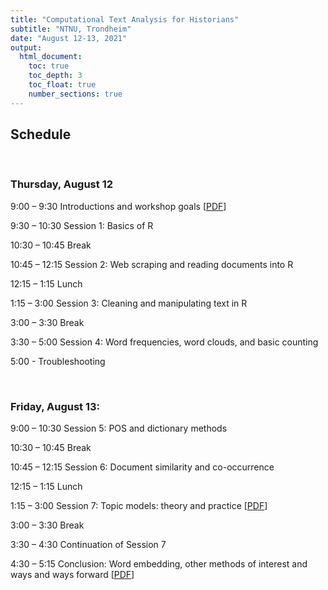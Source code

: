 ---
title: "Computational Text Analysis for Historians"
subtitle: "NTNU, Trondheim"
date: "August 12-13, 2021"
output: 
  html_document:
    toc: true
    toc_depth: 3
    toc_float: true
    number_sections: true
---

<h2>Schedule</h2>
<br>

<h3>Thursday, August 12</h3>

9:00 – 9:30		Introductions and workshop goals [[PDF](Presentations/Introduction.pdf)]

9:30 – 10:30		Session 1: Basics of R 

10:30 – 10:45 		Break

10:45 – 12:15		Session 2: Web scraping and reading documents into R

12:15 – 1:15		Lunch

1:15 – 3:00		Session 3: Cleaning and manipulating text in R

3:00 – 3:30		Break

3:30 – 5:00		Session 4: Word frequencies, word clouds, and basic counting 

5:00 - 			Troubleshooting

<br>

<h3>Friday, August 13:</h3>

9:00 – 10:30		Session 5: POS and dictionary methods

10:30 – 10:45 		Break

10:45 – 12:15		Session 6: Document similarity and co-occurrence

12:15 – 1:15		Lunch

1:15 – 3:00		Session 7: Topic models: theory and practice [[PDF](Presentations/Topic_models.pdf)]

3:00 – 3:30		Break

3:30 – 4:30		Continuation of Session 7

4:30 – 5:15 	Conclusion: Word embedding, other methods of interest and ways and ways forward [[PDF](Presentations/Word_embedding.pdf)]
